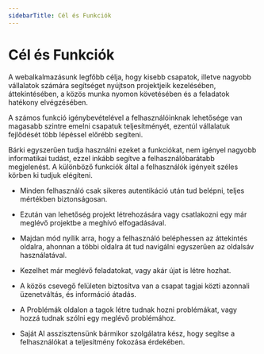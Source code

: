 ```yaml
---
sidebarTitle: Cél és Funkciók
---
```


# Cél és Funkciók

A webalkalmazásunk legfőbb célja, hogy kisebb csapatok, illetve nagyobb vállalatok számára segítséget nyújtson projektjeik kezelésében, áttekintésében, a közös munka nyomon követésében és a feladatok hatékony elvégzésében. 

A számos funkció igénybevételével a felhasználóinknak lehetősége van magasabb szintre emelni csapatuk teljesítményét, ezentúl vállalatuk fejlődését több lépéssel előrébb segíteni.

Bárki egyszerűen tudja használni ezeket a funkciókat, nem igényel nagyobb informatikai tudást, ezzel inkább segítve a felhasználóbarátabb megjelenést. A különböző funkciók által a felhasználók igényeit széles körben ki tudjuk elégíteni.

- Minden felhasználó csak sikeres autentikáció után tud belépni, teljes mértékben biztonságosan. 

- Ezután van lehetőség projekt létrehozására vagy csatlakozni egy már meglévő projektbe a meghívó elfogadásával. 

- Majdan mód nyílik arra, hogy a felhasználó beléphessen az áttekintés oldalra, ahonnan a többi oldalra át tud navigálni egyszerűen az oldalsáv használatával. 

- Kezelhet már meglévő feladatokat, vagy akár újat is létre hozhat. 

- A közös csevegő felületen biztosítva van a csapat tagjai közti azonnali üzenetváltás, és információ átadás.

- A Problémák oldalon a tagok létre tudnak hozni problémákat, vagy hozzá tudnak szólni egy meglévő problémához. 
 
- Saját AI asszisztensünk bármikor szolgálatra kész, hogy segítse a felhasználókat a teljesítmény fokozása érdekében.